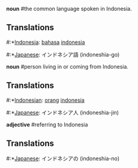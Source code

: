 '''noun''' #the common language spoken in Indonesia.

==Translations==

#:*[[Indonesia]]: [[bahasa]] [[indonesia]]
#:*[[Japanese]]: インドネシア語 (indoneshia-go)

'''noun''' #person living in or coming from Indonesia.

==Translations==

#:*[[Indonesian]]: [[orang]] [[indonesia]]
#:*[[Japanese]]: インドネシア人 (indoneshia-jin)

'''adjective''' #referring to Indonesia

==Translations==

#:*[[Japanese]]: インドネシアの (indoneshia-no)